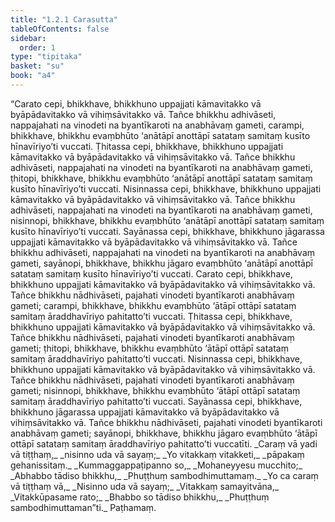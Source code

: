 ```yaml
---
title: "1.2.1 Carasutta"
tableOfContents: false
sidebar:
  order: 1
type: "tipitaka"
basket: "su"
book: "a4"
---
```



<DynamicBreadcrumb />

<Division number="11" book="a4">

<Paragraph number="74" book="a4">
“Carato cepi, bhikkhave, bhikkhuno uppajjati kāmavitakko vā byāpādavitakko vā vihiṃsāvitakko vā. Tañce bhikkhu adhivāseti, nappajahati na vinodeti na byantīkaroti na anabhāvaṃ gameti, carampi, bhikkhave, bhikkhu evaṃbhūto ‘anātāpī anottāpī satataṃ samitaṃ kusīto hīnavīriyo’ti vuccati.
</Paragraph>

<Paragraph number="75" book="a4">
Ṭhitassa cepi, bhikkhave, bhikkhuno uppajjati kāmavitakko vā byāpādavitakko vā vihiṃsāvitakko vā. Tañce bhikkhu adhivāseti, nappajahati na vinodeti na byantīkaroti na anabhāvaṃ gameti, ṭhitopi, bhikkhave, bhikkhu evaṃbhūto ‘anātāpī anottāpī satataṃ samitaṃ kusīto hīnavīriyo’ti vuccati.
</Paragraph>

<Paragraph number="76" book="a4">
Nisinnassa cepi, bhikkhave, bhikkhuno uppajjati kāmavitakko vā byāpādavitakko vā vihiṃsāvitakko vā. Tañce bhikkhu adhivāseti, nappajahati na vinodeti na byantīkaroti na anabhāvaṃ gameti, nisinnopi, bhikkhave, bhikkhu evaṃbhūto ‘anātāpī anottāpī satataṃ samitaṃ kusīto hīnavīriyo’ti vuccati.
</Paragraph>

<Paragraph number="77" book="a4">
Sayānassa cepi, bhikkhave, bhikkhuno jāgarassa uppajjati kāmavitakko vā byāpādavitakko vā vihiṃsāvitakko vā. Tañce bhikkhu adhivāseti, nappajahati na vinodeti na byantīkaroti na anabhāvaṃ gameti, sayānopi, bhikkhave, bhikkhu jāgaro evaṃbhūto ‘anātāpī anottāpī satataṃ samitaṃ kusīto hīnavīriyo’ti vuccati.
</Paragraph>

<Paragraph number="78" book="a4">
Carato cepi, bhikkhave, bhikkhuno uppajjati kāmavitakko vā byāpādavitakko vā vihiṃsāvitakko vā. Tañce bhikkhu nādhivāseti, pajahati vinodeti byantīkaroti anabhāvaṃ gameti; carampi, bhikkhave, bhikkhu evaṃbhūto ‘ātāpī ottāpī satataṃ samitaṃ āraddhavīriyo pahitatto’ti vuccati.
</Paragraph>

<Paragraph number="79" book="a4">
Ṭhitassa cepi, bhikkhave, bhikkhuno uppajjati kāmavitakko vā byāpādavitakko vā vihiṃsāvitakko vā. Tañce bhikkhu nādhivāseti, pajahati vinodeti byantīkaroti anabhāvaṃ gameti; ṭhitopi, bhikkhave, bhikkhu evaṃbhūto ‘ātāpī ottāpī satataṃ samitaṃ āraddhavīriyo pahitatto’ti vuccati.
</Paragraph>

<Paragraph number="80" book="a4">
Nisinnassa cepi, bhikkhave, bhikkhuno uppajjati kāmavitakko vā byāpādavitakko vā vihiṃsāvitakko vā. Tañce bhikkhu nādhivāseti, pajahati vinodeti byantīkaroti anabhāvaṃ gameti; nisinnopi, bhikkhave, bhikkhu evaṃbhūto ‘ātāpī ottāpī satataṃ samitaṃ āraddhavīriyo pahitatto’ti vuccati.
</Paragraph>

<Paragraph number="81" book="a4">
Sayānassa cepi, bhikkhave, bhikkhuno jāgarassa uppajjati kāmavitakko vā byāpādavitakko vā vihiṃsāvitakko vā. Tañce bhikkhu nādhivāseti, pajahati vinodeti byantīkaroti anabhāvaṃ gameti; sayānopi, bhikkhave, bhikkhu jāgaro evaṃbhūto ‘ātāpī ottāpī satataṃ samitaṃ āraddhavīriyo pahitatto’ti vuccatīti.
</Paragraph>

<Paragraph number="82" type="verses" book="a4">
_Caraṃ vā yadi vā tiṭṭhaṃ,_  
_nisinno uda vā sayaṃ;_  
_Yo vitakkaṃ vitakketi,_  
_pāpakaṃ gehanissitaṃ._  

</Paragraph>

<Paragraph number="83" type="verses" book="a4">
_Kummaggappaṭipanno so,_  
_Mohaneyyesu mucchito;_  
_Abhabbo tādiso bhikkhu,_  
_Phuṭṭhuṃ sambodhimuttamaṃ._  

</Paragraph>

<Paragraph number="84" type="verses" book="a4">
_Yo ca caraṃ vā tiṭṭhaṃ vā,_  
_Nisinno uda vā sayaṃ;_  
_Vitakkaṃ samayitvāna,_  
_Vitakkūpasame rato;_  
_Bhabbo so tādiso bhikkhu,_  
_Phuṭṭhuṃ sambodhimuttaman”ti._  


</Paragraph>
</Division>

<Paragraph number="85" type="center" book="a4">
Paṭhamaṃ.
</Paragraph>